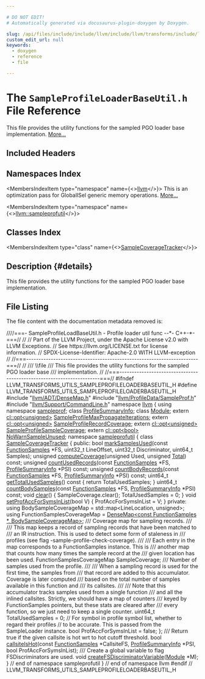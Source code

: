 ```yaml
---

# DO NOT EDIT!
# Automatically generated via docusaurus-plugin-doxygen by Doxygen.

slug: /api/files/include/include/llvm/include/llvm/transforms/include/llvm/transforms/utils/sampleprofileloaderbaseutil-h
custom_edit_url: null
keywords:
  - doxygen
  - reference
  - file

---
```





# The `SampleProfileLoaderBaseUtil.h` File Reference

<DoxygenPage pluginConfig={pluginConfig}>

This file provides the utility functions for the sampled PGO loader base implementation. <a href="#details">More...</a>

## Included Headers

<IncludesList>
<IncludesListItem
  filePath="llvm/ADT/DenseMap.h"
  permalink="/docs/api/files/include/include/llvm/include/llvm/adt/densemap-h"
  isLocal="true" />
<IncludesListItem
  filePath="llvm/ProfileData/SampleProf.h"
  permalink="/docs/api/files/include/include/llvm/include/llvm/profiledata/sampleprof-h"
  isLocal="true" />
<IncludesListItem
  filePath="llvm/Support/CommandLine.h"
  permalink="/docs/api/files/include/include/llvm/include/llvm/support/commandline-h"
  isLocal="true" />
</IncludesList>

## Namespaces Index

<MembersIndex>

<MembersIndexItem
  type="namespace"
  name={<><a href="/docs/api/namespaces/llvm">llvm</a></>}>
This is an optimization pass for GlobalISel generic memory operations. <a href="/docs/api/namespaces/llvm/#details">More...</a>
</MembersIndexItem>

<MembersIndexItem
  type="namespace"
  name={<><a href="/docs/api/namespaces/llvm/sampleprofutil">llvm::sampleprofutil</a></>}>
</MembersIndexItem>

</MembersIndex>

## Classes Index

<MembersIndex>

<MembersIndexItem
  type="class"
  name={<><a href="/docs/api/classes/llvm/sampleprofutil/samplecoveragetracker">SampleCoverageTracker</a></>}>
</MembersIndexItem>

</MembersIndex>

## Description {#details}

This file provides the utility functions for the sampled PGO loader base implementation.

## File Listing

The file content with the documentation metadata removed is:

<ProgramListing>

<Link id="l00001" /><CodeLine lineNumber="1"><Highlight kind="comment">////===- SampleProfileLoadBaseUtil.h - Profile loader util func --&#42;- C++-&#42;-===//</Highlight><Highlight kind="normal"></Highlight></CodeLine>
<Link id="l00002" /><CodeLine lineNumber="2"><Highlight kind="normal"></Highlight><Highlight kind="comment">//</Highlight><Highlight kind="normal"></Highlight></CodeLine>
<Link id="l00003" /><CodeLine lineNumber="3"><Highlight kind="normal"></Highlight><Highlight kind="comment">// Part of the LLVM Project, under the Apache License v2.0 with LLVM Exceptions.</Highlight><Highlight kind="normal"></Highlight></CodeLine>
<Link id="l00004" /><CodeLine lineNumber="4"><Highlight kind="normal"></Highlight><Highlight kind="comment">// See https://llvm.org/LICENSE.txt for license information.</Highlight><Highlight kind="normal"></Highlight></CodeLine>
<Link id="l00005" /><CodeLine lineNumber="5"><Highlight kind="normal"></Highlight><Highlight kind="comment">// SPDX-License-Identifier: Apache-2.0 WITH LLVM-exception</Highlight><Highlight kind="normal"></Highlight></CodeLine>
<Link id="l00006" /><CodeLine lineNumber="6"><Highlight kind="normal"></Highlight><Highlight kind="comment">//</Highlight><Highlight kind="normal"></Highlight></CodeLine>
<Link id="l00007" /><CodeLine lineNumber="7"><Highlight kind="normal"></Highlight><Highlight kind="comment">//===----------------------------------------------------------------------===//</Highlight><Highlight kind="normal"></Highlight></CodeLine>
<Link id="l00008" /><CodeLine lineNumber="8"><Highlight kind="normal"></Highlight><Highlight kind="comment">//</Highlight><Highlight kind="comment"></Highlight></CodeLine>
<Link id="l00009" /><CodeLine lineNumber="9"><Highlight kind="comment">/// \\file</Highlight></CodeLine>
<Link id="l00010" /><CodeLine lineNumber="10"><Highlight kind="comment">/// This file provides the utility functions for the sampled PGO loader base</Highlight></CodeLine>
<Link id="l00011" /><CodeLine lineNumber="11"><Highlight kind="comment">/// implementation.</Highlight><Highlight kind="normal"></Highlight></CodeLine>
<Link id="l00012" /><CodeLine lineNumber="12"><Highlight kind="normal"></Highlight><Highlight kind="comment">//</Highlight><Highlight kind="normal"></Highlight></CodeLine>
<Link id="l00013" /><CodeLine lineNumber="13"><Highlight kind="normal"></Highlight><Highlight kind="comment">//===----------------------------------------------------------------------===//</Highlight><Highlight kind="normal"></Highlight></CodeLine>
<Link id="l00014" /><CodeLine lineNumber="14"><Highlight kind="normal"></Highlight></CodeLine>
<Link id="l00015" /><CodeLine lineNumber="15"><Highlight kind="normal"></Highlight><Highlight kind="preprocessor">#ifndef LLVM&#95;TRANSFORMS&#95;UTILS&#95;SAMPLEPROFILELOADERBASEUTIL&#95;H</Highlight><Highlight kind="normal"></Highlight></CodeLine>
<Link id="l00016" /><CodeLine lineNumber="16"><Highlight kind="normal"></Highlight><Highlight kind="preprocessor">#define LLVM&#95;TRANSFORMS&#95;UTILS&#95;SAMPLEPROFILELOADERBASEUTIL&#95;H</Highlight><Highlight kind="normal"></Highlight></CodeLine>
<Link id="l00017" /><CodeLine lineNumber="17"><Highlight kind="normal"></Highlight></CodeLine>
<Link id="l00018" /><CodeLine lineNumber="18"><Highlight kind="normal"></Highlight><Highlight kind="preprocessor">#include &quot;<a href="/docs/api/files/include/include/llvm/include/llvm/adt/densemap-h">llvm/ADT/DenseMap.h</a>&quot;</Highlight><Highlight kind="normal"></Highlight></CodeLine>
<Link id="l00019" /><CodeLine lineNumber="19"><Highlight kind="normal"></Highlight><Highlight kind="preprocessor">#include &quot;<a href="/docs/api/files/include/include/llvm/include/llvm/profiledata/sampleprof-h">llvm/ProfileData/SampleProf.h</a>&quot;</Highlight><Highlight kind="normal"></Highlight></CodeLine>
<Link id="l00020" /><CodeLine lineNumber="20"><Highlight kind="normal"></Highlight><Highlight kind="preprocessor">#include &quot;<a href="/docs/api/files/include/include/llvm/include/llvm/support/commandline-h">llvm/Support/CommandLine.h</a>&quot;</Highlight><Highlight kind="normal"></Highlight></CodeLine>
<Link id="l00021" /><CodeLine lineNumber="21"><Highlight kind="normal"></Highlight></CodeLine>
<Link id="l00022" /><CodeLine lineNumber="22"><Highlight kind="normal"></Highlight><Highlight kind="keyword">namespace </Highlight><Highlight kind="normal"><a href="/docs/api/namespaces/llvm">llvm</a> &#123;</Highlight></CodeLine>
<Link id="l00023" /><CodeLine lineNumber="23"><Highlight kind="normal"></Highlight><Highlight kind="keyword">using namespace </Highlight><Highlight kind="normal"><a href="/docs/api/namespaces/llvm/sampleprof">sampleprof</a>;</Highlight></CodeLine>
<Link id="l00024" /><CodeLine lineNumber="24"><Highlight kind="normal"></Highlight></CodeLine>
<Link id="l00025" /><CodeLine lineNumber="25"><Highlight kind="normal"></Highlight><Highlight kind="keyword">class </Highlight><Highlight kind="normal"><a href="/docs/api/classes/llvm/profilesummaryinfo">ProfileSummaryInfo</a>;</Highlight></CodeLine>
<Link id="l00026" /><CodeLine lineNumber="26"><Highlight kind="normal"></Highlight><Highlight kind="keyword">class </Highlight><Highlight kind="normal"><a href="/docs/api/classes/llvm/module">Module</a>;</Highlight></CodeLine>
<Link id="l00027" /><CodeLine lineNumber="27"><Highlight kind="normal"></Highlight></CodeLine>
<Link id="l00028" /><CodeLine lineNumber="28"><Highlight kind="normal"></Highlight><Highlight kind="keyword">extern</Highlight><Highlight kind="normal"> <a href="/docs/api/classes/llvm/cl/opt">cl::opt&lt;unsigned&gt;</a> <a href="/docs/api/namespaces/llvm/#a52f8beb60878a03b2ea1f75b6c2e08b9">SampleProfileMaxPropagateIterations</a>;</Highlight></CodeLine>
<Link id="l00029" /><CodeLine lineNumber="29"><Highlight kind="normal"></Highlight><Highlight kind="keyword">extern</Highlight><Highlight kind="normal"> <a href="/docs/api/classes/llvm/cl/opt">cl::opt&lt;unsigned&gt;</a> <a href="/docs/api/namespaces/llvm/#a4f549b38dfc4e0ddd2c4769bb63e03be">SampleProfileRecordCoverage</a>;</Highlight></CodeLine>
<Link id="l00030" /><CodeLine lineNumber="30"><Highlight kind="normal"></Highlight><Highlight kind="keyword">extern</Highlight><Highlight kind="normal"> <a href="/docs/api/classes/llvm/cl/opt">cl::opt&lt;unsigned&gt;</a> <a href="/docs/api/namespaces/llvm/#a4c0c9d54b482a33deaf3c8c2b5a05652">SampleProfileSampleCoverage</a>;</Highlight></CodeLine>
<Link id="l00031" /><CodeLine lineNumber="31"><Highlight kind="normal"></Highlight><Highlight kind="keyword">extern</Highlight><Highlight kind="normal"> <a href="/docs/api/classes/llvm/cl/opt">cl::opt&lt;bool&gt;</a> <a href="/docs/api/namespaces/llvm/#a921b74c15d3400979374dec5abb8ea31">NoWarnSampleUnused</a>;</Highlight></CodeLine>
<Link id="l00032" /><CodeLine lineNumber="32"><Highlight kind="normal"></Highlight></CodeLine>
<Link id="l00033" /><CodeLine lineNumber="33" lineLink="/docs/api/namespaces/llvm/sampleprofutil"><Highlight kind="normal"></Highlight><Highlight kind="keyword">namespace </Highlight><Highlight kind="normal"><a href="/docs/api/namespaces/llvm/sampleprofutil">sampleprofutil</a> &#123;</Highlight></CodeLine>
<Link id="l00034" /><CodeLine lineNumber="34"><Highlight kind="normal"></Highlight></CodeLine>
<Link id="l00035" /><CodeLine lineNumber="35" lineLink="/docs/api/classes/llvm/sampleprofutil/samplecoveragetracker"><Highlight kind="normal"></Highlight><Highlight kind="keyword">class </Highlight><Highlight kind="normal"><a href="/docs/api/classes/llvm/sampleprofutil/samplecoveragetracker">SampleCoverageTracker</a> &#123;</Highlight></CodeLine>
<Link id="l00036" /><CodeLine lineNumber="36"><Highlight kind="normal"></Highlight><Highlight kind="keyword">public</Highlight><Highlight kind="normal">:</Highlight></CodeLine>
<Link id="l00037" /><CodeLine lineNumber="37"><Highlight kind="normal">  </Highlight><Highlight kind="keywordtype">bool</Highlight><Highlight kind="normal"> <a href="/docs/api/classes/llvm/sampleprofutil/samplecoveragetracker/#adb303c9c849d1db014aac9dc66d344c8">markSamplesUsed</a>(</Highlight><Highlight kind="keyword">const</Highlight><Highlight kind="normal"> <a href="/docs/api/classes/llvm/sampleprof/functionsamples">FunctionSamples</a> &#42;FS, uint32&#95;t LineOffset,</Highlight></CodeLine>
<Link id="l00038" /><CodeLine lineNumber="38"><Highlight kind="normal">                       uint32&#95;t Discriminator, uint64&#95;t Samples);</Highlight></CodeLine>
<Link id="l00039" /><CodeLine lineNumber="39"><Highlight kind="normal">  </Highlight><Highlight kind="keywordtype">unsigned</Highlight><Highlight kind="normal"> <a href="/docs/api/classes/llvm/sampleprofutil/samplecoveragetracker/#a794d2f372a7bc1e5f5f90bd2bc5ca8d3">computeCoverage</a>(</Highlight><Highlight kind="keywordtype">unsigned</Highlight><Highlight kind="normal"> Used, </Highlight><Highlight kind="keywordtype">unsigned</Highlight><Highlight kind="normal"> <a href="/docs/api/namespaces/llvm/#af5ab7a47bc553dfc3ee92daf969d0d7ca96b0141273eabab320119c467cdcaf17">Total</a>) </Highlight><Highlight kind="keyword">const</Highlight><Highlight kind="normal">;</Highlight></CodeLine>
<Link id="l00040" /><CodeLine lineNumber="40"><Highlight kind="normal">  </Highlight><Highlight kind="keywordtype">unsigned</Highlight><Highlight kind="normal"> <a href="/docs/api/classes/llvm/sampleprofutil/samplecoveragetracker/#a3dd722b8bbc4b043fd9a360f68aead04">countUsedRecords</a>(</Highlight><Highlight kind="keyword">const</Highlight><Highlight kind="normal"> <a href="/docs/api/classes/llvm/sampleprof/functionsamples">FunctionSamples</a> &#42;FS,</Highlight></CodeLine>
<Link id="l00041" /><CodeLine lineNumber="41"><Highlight kind="normal">                            <a href="/docs/api/classes/llvm/profilesummaryinfo">ProfileSummaryInfo</a> &#42;PSI) </Highlight><Highlight kind="keyword">const</Highlight><Highlight kind="normal">;</Highlight></CodeLine>
<Link id="l00042" /><CodeLine lineNumber="42"><Highlight kind="normal">  </Highlight><Highlight kind="keywordtype">unsigned</Highlight><Highlight kind="normal"> <a href="/docs/api/classes/llvm/sampleprofutil/samplecoveragetracker/#a115955d2509b80c7c2c435899404b086">countBodyRecords</a>(</Highlight><Highlight kind="keyword">const</Highlight><Highlight kind="normal"> <a href="/docs/api/classes/llvm/sampleprof/functionsamples">FunctionSamples</a> &#42;FS,</Highlight></CodeLine>
<Link id="l00043" /><CodeLine lineNumber="43"><Highlight kind="normal">                            <a href="/docs/api/classes/llvm/profilesummaryinfo">ProfileSummaryInfo</a> &#42;PSI) </Highlight><Highlight kind="keyword">const</Highlight><Highlight kind="normal">;</Highlight></CodeLine>
<Link id="l00044" /><CodeLine lineNumber="44" lineLink="/docs/api/classes/llvm/sampleprofutil/samplecoveragetracker/#a87f6aca2c16e499ae62a681c9afe9ad8"><Highlight kind="normal">  uint64&#95;t <a href="/docs/api/classes/llvm/sampleprofutil/samplecoveragetracker/#a87f6aca2c16e499ae62a681c9afe9ad8">getTotalUsedSamples</a>()</Highlight><Highlight kind="keyword"> const </Highlight><Highlight kind="normal">&#123; </Highlight><Highlight kind="keywordflow">return</Highlight><Highlight kind="normal"> TotalUsedSamples; &#125;</Highlight></CodeLine>
<Link id="l00045" /><CodeLine lineNumber="45"><Highlight kind="normal">  uint64&#95;t <a href="/docs/api/classes/llvm/sampleprofutil/samplecoveragetracker/#a982cd37395d6c62bb2030d3e1b09b4d0">countBodySamples</a>(</Highlight><Highlight kind="keyword">const</Highlight><Highlight kind="normal"> <a href="/docs/api/classes/llvm/sampleprof/functionsamples">FunctionSamples</a> &#42;FS,</Highlight></CodeLine>
<Link id="l00046" /><CodeLine lineNumber="46"><Highlight kind="normal">                            <a href="/docs/api/classes/llvm/profilesummaryinfo">ProfileSummaryInfo</a> &#42;PSI) </Highlight><Highlight kind="keyword">const</Highlight><Highlight kind="normal">;</Highlight></CodeLine>
<Link id="l00047" /><CodeLine lineNumber="47"><Highlight kind="normal"></Highlight></CodeLine>
<Link id="l00048" /><CodeLine lineNumber="48" lineLink="/docs/api/classes/llvm/sampleprofutil/samplecoveragetracker/#aba883bb7e12f0e55cc6739a33ade0044"><Highlight kind="normal">  </Highlight><Highlight kind="keywordtype">void</Highlight><Highlight kind="normal"> <a href="/docs/api/classes/llvm/sampleprofutil/samplecoveragetracker/#aba883bb7e12f0e55cc6739a33ade0044">clear</a>() &#123;</Highlight></CodeLine>
<Link id="l00049" /><CodeLine lineNumber="49"><Highlight kind="normal">    SampleCoverage.clear();</Highlight></CodeLine>
<Link id="l00050" /><CodeLine lineNumber="50"><Highlight kind="normal">    TotalUsedSamples = 0;</Highlight></CodeLine>
<Link id="l00051" /><CodeLine lineNumber="51"><Highlight kind="normal">  &#125;</Highlight></CodeLine>
<Link id="l00052" /><CodeLine lineNumber="52" lineLink="/docs/api/classes/llvm/sampleprofutil/samplecoveragetracker/#aaed3f5a638013e8a62cf5e15d4770133"><Highlight kind="normal">  </Highlight><Highlight kind="keywordtype">void</Highlight><Highlight kind="normal"> <a href="/docs/api/classes/llvm/sampleprofutil/samplecoveragetracker/#aaed3f5a638013e8a62cf5e15d4770133">setProfAccForSymsInList</a>(</Highlight><Highlight kind="keywordtype">bool</Highlight><Highlight kind="normal"> V) &#123; ProfAccForSymsInList = V; &#125;</Highlight></CodeLine>
<Link id="l00053" /><CodeLine lineNumber="53"><Highlight kind="normal"></Highlight></CodeLine>
<Link id="l00054" /><CodeLine lineNumber="54"><Highlight kind="normal"></Highlight><Highlight kind="keyword">private</Highlight><Highlight kind="normal">:</Highlight></CodeLine>
<Link id="l00055" /><CodeLine lineNumber="55"><Highlight kind="normal">  </Highlight><Highlight kind="keyword">using </Highlight><Highlight kind="normal">BodySampleCoverageMap = std::map&lt;LineLocation, unsigned&gt;;</Highlight></CodeLine>
<Link id="l00056" /><CodeLine lineNumber="56"><Highlight kind="normal">  </Highlight><Highlight kind="keyword">using </Highlight><Highlight kind="normal">FunctionSamplesCoverageMap =</Highlight></CodeLine>
<Link id="l00057" /><CodeLine lineNumber="57"><Highlight kind="normal">      <a href="/docs/api/classes/llvm/densemap">DenseMap&lt;const FunctionSamples &#42;, BodySampleCoverageMap&gt;</a>;</Highlight></CodeLine>
<Link id="l00058" /><CodeLine lineNumber="58"><Highlight kind="normal"></Highlight><Highlight kind="comment"></Highlight></CodeLine>
<Link id="l00059" /><CodeLine lineNumber="59"><Highlight kind="comment">  /// Coverage map for sampling records.</Highlight></CodeLine>
<Link id="l00060" /><CodeLine lineNumber="60"><Highlight kind="comment">  ///</Highlight></CodeLine>
<Link id="l00061" /><CodeLine lineNumber="61"><Highlight kind="comment">  /// This map keeps a record of sampling records that have been matched to</Highlight></CodeLine>
<Link id="l00062" /><CodeLine lineNumber="62"><Highlight kind="comment">  /// an IR instruction. This is used to detect some form of staleness in</Highlight></CodeLine>
<Link id="l00063" /><CodeLine lineNumber="63"><Highlight kind="comment">  /// profiles (see flag -sample-profile-check-coverage).</Highlight></CodeLine>
<Link id="l00064" /><CodeLine lineNumber="64"><Highlight kind="comment">  ///</Highlight></CodeLine>
<Link id="l00065" /><CodeLine lineNumber="65"><Highlight kind="comment">  /// Each entry in the map corresponds to a FunctionSamples instance.  This is</Highlight></CodeLine>
<Link id="l00066" /><CodeLine lineNumber="66"><Highlight kind="comment">  /// another map that counts how many times the sample record at the</Highlight></CodeLine>
<Link id="l00067" /><CodeLine lineNumber="67"><Highlight kind="comment">  /// given location has been used.</Highlight><Highlight kind="normal"></Highlight></CodeLine>
<Link id="l00068" /><CodeLine lineNumber="68"><Highlight kind="normal">  FunctionSamplesCoverageMap SampleCoverage;</Highlight></CodeLine>
<Link id="l00069" /><CodeLine lineNumber="69"><Highlight kind="normal"></Highlight><Highlight kind="comment"></Highlight></CodeLine>
<Link id="l00070" /><CodeLine lineNumber="70"><Highlight kind="comment">  /// Number of samples used from the profile.</Highlight></CodeLine>
<Link id="l00071" /><CodeLine lineNumber="71"><Highlight kind="comment">  ///</Highlight></CodeLine>
<Link id="l00072" /><CodeLine lineNumber="72"><Highlight kind="comment">  /// When a sampling record is used for the first time, the samples from</Highlight></CodeLine>
<Link id="l00073" /><CodeLine lineNumber="73"><Highlight kind="comment">  /// that record are added to this accumulator.  Coverage is later computed</Highlight></CodeLine>
<Link id="l00074" /><CodeLine lineNumber="74"><Highlight kind="comment">  /// based on the total number of samples available in this function and</Highlight></CodeLine>
<Link id="l00075" /><CodeLine lineNumber="75"><Highlight kind="comment">  /// its callsites.</Highlight></CodeLine>
<Link id="l00076" /><CodeLine lineNumber="76"><Highlight kind="comment">  ///</Highlight></CodeLine>
<Link id="l00077" /><CodeLine lineNumber="77"><Highlight kind="comment">  /// Note that this accumulator tracks samples used from a single function</Highlight></CodeLine>
<Link id="l00078" /><CodeLine lineNumber="78"><Highlight kind="comment">  /// and all the inlined callsites. Strictly, we should have a map of counters</Highlight></CodeLine>
<Link id="l00079" /><CodeLine lineNumber="79"><Highlight kind="comment">  /// keyed by FunctionSamples pointers, but these stats are cleared after</Highlight></CodeLine>
<Link id="l00080" /><CodeLine lineNumber="80"><Highlight kind="comment">  /// every function, so we just need to keep a single counter.</Highlight><Highlight kind="normal"></Highlight></CodeLine>
<Link id="l00081" /><CodeLine lineNumber="81"><Highlight kind="normal">  uint64&#95;t TotalUsedSamples = 0;</Highlight></CodeLine>
<Link id="l00082" /><CodeLine lineNumber="82"><Highlight kind="normal"></Highlight></CodeLine>
<Link id="l00083" /><CodeLine lineNumber="83"><Highlight kind="normal">  </Highlight><Highlight kind="comment">// For symbol in profile symbol list, whether to regard their profiles</Highlight><Highlight kind="normal"></Highlight></CodeLine>
<Link id="l00084" /><CodeLine lineNumber="84"><Highlight kind="normal">  </Highlight><Highlight kind="comment">// to be accurate. This is passed from the SampleLoader instance.</Highlight><Highlight kind="normal"></Highlight></CodeLine>
<Link id="l00085" /><CodeLine lineNumber="85"><Highlight kind="normal">  </Highlight><Highlight kind="keywordtype">bool</Highlight><Highlight kind="normal"> ProfAccForSymsInList = </Highlight><Highlight kind="keyword">false</Highlight><Highlight kind="normal">;</Highlight></CodeLine>
<Link id="l00086" /><CodeLine lineNumber="86"><Highlight kind="normal">&#125;;</Highlight></CodeLine>
<Link id="l00087" /><CodeLine lineNumber="87"><Highlight kind="normal"></Highlight><Highlight kind="comment"></Highlight></CodeLine>
<Link id="l00088" /><CodeLine lineNumber="88"><Highlight kind="comment">/// Return true if the given callsite is hot wrt to hot cutoff threshold.</Highlight><Highlight kind="normal"></Highlight></CodeLine>
<Link id="l00089" /><CodeLine lineNumber="89"><Highlight kind="normal"></Highlight><Highlight kind="keywordtype">bool</Highlight><Highlight kind="normal"> <a href="/docs/api/namespaces/llvm/sampleprofutil/#ab6789a9522443425d339fa34c25f89d5">callsiteIsHot</a>(</Highlight><Highlight kind="keyword">const</Highlight><Highlight kind="normal"> <a href="/docs/api/classes/llvm/sampleprof/functionsamples">FunctionSamples</a> &#42;CallsiteFS, <a href="/docs/api/classes/llvm/profilesummaryinfo">ProfileSummaryInfo</a> &#42;PSI,</Highlight></CodeLine>
<Link id="l00090" /><CodeLine lineNumber="90"><Highlight kind="normal">                   </Highlight><Highlight kind="keywordtype">bool</Highlight><Highlight kind="normal"> ProfAccForSymsInList);</Highlight></CodeLine>
<Link id="l00091" /><CodeLine lineNumber="91"><Highlight kind="normal"></Highlight><Highlight kind="comment"></Highlight></CodeLine>
<Link id="l00092" /><CodeLine lineNumber="92"><Highlight kind="comment">/// Create a global variable to flag FSDiscriminators are used.</Highlight><Highlight kind="normal"></Highlight></CodeLine>
<Link id="l00093" /><CodeLine lineNumber="93"><Highlight kind="normal"></Highlight><Highlight kind="keywordtype">void</Highlight><Highlight kind="normal"> <a href="/docs/api/namespaces/llvm/sampleprofutil/#a9495513e04a8f797cc8723887bdbd13c">createFSDiscriminatorVariable</a>(<a href="/docs/api/classes/llvm/module">Module</a> &#42;M);</Highlight></CodeLine>
<Link id="l00094" /><CodeLine lineNumber="94"><Highlight kind="normal"></Highlight></CodeLine>
<Link id="l00095" /><CodeLine lineNumber="95"><Highlight kind="normal">&#125; </Highlight><Highlight kind="comment">// end of namespace sampleprofutil</Highlight><Highlight kind="normal"></Highlight></CodeLine>
<Link id="l00096" /><CodeLine lineNumber="96"><Highlight kind="normal">&#125; </Highlight><Highlight kind="comment">// end of namespace llvm</Highlight><Highlight kind="normal"></Highlight></CodeLine>
<Link id="l00097" /><CodeLine lineNumber="97"><Highlight kind="normal"></Highlight></CodeLine>
<Link id="l00098" /><CodeLine lineNumber="98"><Highlight kind="normal"></Highlight><Highlight kind="preprocessor">#endif </Highlight><Highlight kind="comment">// LLVM&#95;TRANSFORMS&#95;UTILS&#95;SAMPLEPROFILELOADERBASEUTIL&#95;H</Highlight><Highlight kind="normal"></Highlight></CodeLine>

</ProgramListing>


</DoxygenPage>
